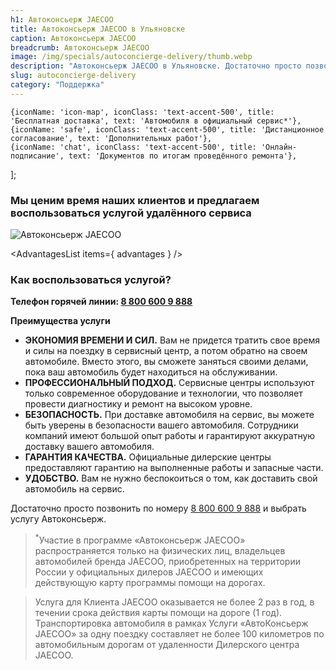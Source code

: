 ```yaml
---
h1: Автоконсьерж JAECOO
title: Автоконсьерж JAECOO в Ульяновске
caption: Автоконсьерж JAECOO
breadcrumb: Автоконсьерж JAECOO
image: /img/specials/autoconcierge-delivery/thumb.webp
description: "Автоконсьерж JAECOO в Ульяновске. Достаточно просто позвонить по номеру 8 800 600 9 888 и выбрать услугу Автоконсьерж."
slug: autoconcierge-delivery
category: "Поддержка"
---
```


	{iconName: 'icon-map', iconClass: 'text-accent-500', title: 'Бесплатная доставка', text: 'Автомобиля в официальный сервис*'},
	{iconName: 'safe', iconClass: 'text-accent-500', title: 'Дистанционное согласование', text: 'Дополнительных работ'},
	{iconName: 'chat', iconClass: 'text-accent-500', title: 'Онлайн-подписание', text: 'Документов по итогам проведённого ремонта'},
];

### **Мы ценим время наших клиентов и предлагаем воспользоваться услугой удалённого сервиса**

<picture>
    <source media="(min-width: 640px)" srcset="/img/specials/autoconcierge-delivery/banner.webp" />
    <source media="(min-width: 320px)" srcset="/img/specials/autoconcierge-delivery/thumb.webp" />
    <img src="/img/specials/autoconcierge-delivery/banner.webp" class="w-full mb-10" alt="Автоконсьерж JAECOO" />
</picture>

<AdvantagesList items={ advantages } />

### **Как воспользоваться услугой?**

**Телефон горячей линии: [8 800 600 9 888](tel:+78006009888)**

**Преимущества услуги**

- **ЭКОНОМИЯ ВРЕМЕНИ И СИЛ.** Вам не придется тратить свое время и силы на поездку в сервисный центр, а потом обратно на своем автомобиле. Вместо этого, вы сможете заняться своими делами, пока ваш автомобиль будет находиться на обслуживании.
- **ПРОФЕССИОНАЛЬНЫЙ ПОДХОД.** Сервисные центры используют только современное оборудование и технологии, что позволяет провести диагностику и ремонт на высоком уровне.
- **БЕЗОПАСНОСТЬ.** При доставке автомобиля на сервис, вы можете быть уверены в безопасности вашего автомобиля. Сотрудники компаний имеют большой опыт работы и гарантируют аккуратную доставку вашего автомобиля.
- **ГАРАНТИЯ КАЧЕСТВА.** Официальные дилерские центры предоставляют гарантию на выполненные работы и запасные части.
- **УДОБСТВО.** Вам не нужно беспокоиться о том, как доставить свой автомобиль на сервис. 

Достаточно просто позвонить по номеру [8 800 600 9 888](tel:+78006009888) и выбрать услугу Автоконсьерж.

<SpecialSalonsInfo dataFormName="Узнать подробнее. Автоконсьерж JAECOO" />

> <sup>*</sup>Участие в программе «Автоконсьерж JAECOO» распространяется только на физических лиц, владельцев автомобилей бренда JAECOO, приобретенных на территории России у официальных дилеров JAECOO и имеющих действующую карту программы помощи на дорогах.

> Услуга для Клиента JAECOO оказывается не более 2 раз в год, в течении срока действия карты помощи на дороге (1 год). Транспортировка автомобиля в рамках Услуги «АвтоКонсьерж JAECOO» за одну поездку составляет не более 100 километров по автомобильным дорогам от удаленности Дилерского центра JAECOO.